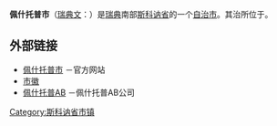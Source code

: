 {{Infobox Kommun|
fullname=Perstorps kommun|
coatofarms=|
county=[[斯科讷省|斯科讷省]]|
province=[[斯科讷|斯科讷]]|
capital={{link-en|佩什托普|Perstorp}}|
map=[[File:Perstorp_Municipality_in_Scania_County.png|200px]]|
arearank=第261名|
area=162.79|
arealand=159.79|
populationrank=第257名|
population=6,898|
densityrank=第99名|
populationdensity=43.2|
website=http://www.perstorp.se/|{{dead link|date=2017年11月 |bot=InternetArchiveBot |fix-attempted=yes }}
footnotes=面积与人口统计数据来自[[瑞典统计局|瑞典统计局]]，截至2006年12月31日}}

'''佩什托普市'''（[[瑞典文|瑞典文]]：{{lang|sv|''Perstorps kommun''}}）是[[瑞典|瑞典]]南部[[斯科讷省|斯科讷省]]的一个[[瑞典自治市|自治市]]。其治所位于{{link-en|佩什托普|Perstorp}}。

== 外部链接 ==
* [http://www.perstorp.se/ 佩什托普市] {{Wayback|url=http://www.perstorp.se/ |date=20070929091532 }}－官方网站
* [http://www.ngw.nl/int/zwe/p/perstorp.htm 市徽] {{Wayback|url=http://www.ngw.nl/int/zwe/p/perstorp.htm |date=20160303182258 }}
* [http://www.perstorp.com/ 佩什托普AB] {{Wayback|url=http://www.perstorp.com/ |date=20201209153256 }}－佩什托普AB公司

{{Skåne County}}
{{Localities in Perstorp Municipality}}

[[Category:斯科讷省市镇|Category:斯科讷省市镇]]